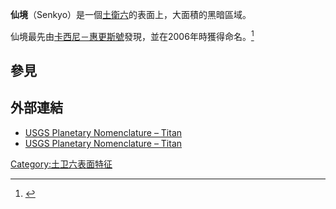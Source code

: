 {{expand|time=2013-05-25T05:43:59+00:00}}
{{Infobox feature on Titan
|name=仙境
|image=[[Image:Titan_(Mond)_(8621291).jpg|250px]]
|caption=土衛六的紅外線影像，仙境是位在圖片左上方的黑暗區域
|type=黑暗反射地形
|latitude=5
|N_or_S=S
|longitude=320
|E_or_W=W
|diameter=
|eponym=[[仙境|仙境]]
}}
'''仙境'''（Senkyo）是一個[[土衛六|土衛六]]的表面上，大面積的黑暗區域。

仙境最先由[[卡西尼－惠更斯號|卡西尼－惠更斯號]]發現，並在2006年時獲得命名。<ref>{{Cite web |url=http://planetarynames.wr.usgs.gov/jsp/FeatureNameDetail.jsp?feature=6989 |title=Gazetteer of Planetary Nomenclature |accessdate=2013-05-25 |archive-date=2006-09-25 |archive-url=https://web.archive.org/web/20060925032356/http://planetarynames.wr.usgs.gov/jsp/FeatureNameDetail.jsp?feature=6989 |dead-url=no }}</ref>

==參見==
{{reflist}}

== 外部連結 ==
* [http://planetarynames.wr.usgs.gov/images/Titan_comp.pdf USGS Planetary Nomenclature – Titan]{{Wayback|url=http://planetarynames.wr.usgs.gov/images/Titan_comp.pdf |date=20110605000443 }}
* [http://planetarynames.wr.usgs.gov/images/titan_VIMS_comp.pdf USGS Planetary Nomenclature – Titan]{{Wayback|url=http://planetarynames.wr.usgs.gov/images/titan_VIMS_comp.pdf |date=20130219034817 }}

{{coord|5|S|320|W|globe:titan|display=title}}

[[Category:土卫六表面特征|Category:土卫六表面特征]]